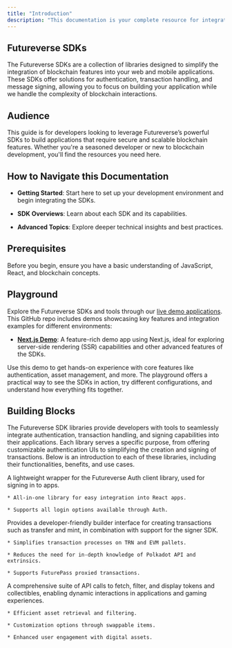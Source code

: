 ```yaml
---
title: "Introduction"
description: "This documentation is your complete resource for integrating Futureverse technologies into your applications. Whether you're setting up authentication, managing transactions, or signing extrinsics, our SDKs provide the tools you need."
---
```


## Futureverse SDKs

The Futureverse SDKs are a collection of libraries designed to simplify the integration of blockchain features into your web and mobile applications. These SDKs offer solutions for authentication, transaction handling, and message signing, allowing you to focus on building your application while we handle the complexity of blockchain interactions.

## Audience

This guide is for developers looking to leverage Futureverse’s powerful SDKs to build applications that require secure and scalable blockchain features. Whether you're a seasoned developer or new to blockchain development, you'll find the resources you need here.

## How to Navigate this Documentation

* **Getting Started**: Start here to set up your development environment and begin integrating the SDKs.

* **SDK Overviews**: Learn about each SDK and its capabilities.

* **Advanced Topics**: Explore deeper technical insights and best practices.

## Prerequisites

Before you begin, ensure you have a basic understanding of JavaScript, React, and blockchain concepts.

## Playground

Explore the Futureverse SDKs and tools through our [live demo applications](https://github.com/futureversecom/sdk-demo). This GitHub repo includes demos showcasing key features and integration examples for different environments:

* [**Next.js Demo**](<https://playground.therootnetwork.com/ >): A feature-rich demo app using Next.js, ideal for exploring server-side rendering (SSR) capabilities and other advanced features of the SDKs.

Use this demo to get hands-on experience with core features like authentication, asset management, and more. The playground offers a practical way to see the SDKs in action, try different configurations, and understand how everything fits together.

## Building Blocks

The Futureverse SDK libraries provide developers with tools to seamlessly integrate authentication, transaction handling, and signing capabilities into their applications. Each library serves a specific purpose, from offering customizable authentication UIs to simplifying the creation and signing of transactions. Below is an introduction to each of these libraries, including their functionalities, benefits, and use cases.

<AccordionGroup>
  <Accordion title="Authentication">
    A lightweight wrapper for the Futureverse Auth client library, used for signing in to apps.

    * All-in-one library for easy integration into React apps.

    * Supports all login options available through Auth.
  </Accordion>

  <Accordion title="Transactions">
    Provides a developer-friendly builder interface for creating transactions such as transfer and mint, in combination with support for the signer SDK.

    * Simplifies transaction processes on TRN and EVM pallets.

    * Reduces the need for in-depth knowledge of Polkadot API and extrinsics.

    * Supports FuturePass proxied transactions.
  </Accordion>

  <Accordion title="Assets">
    A comprehensive suite of API calls to fetch, filter, and display tokens and collectibles, enabling dynamic interactions in applications and gaming experiences.

    * Efficient asset retrieval and filtering.

    * Customization options through swappable items.

    * Enhanced user engagement with digital assets.
  </Accordion>
</AccordionGroup>
